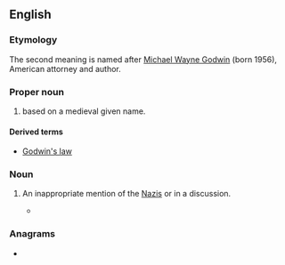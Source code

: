 ==English==

===Etymology===
The second meaning is named after [[w:Mike Godwin|Michael Wayne Godwin]] (born 1956), American attorney and author.

===Proper noun===
{{en-proper noun}}

# {{surname|en|[[patronymic]]|from=given names|dot=}} based on a medieval given name.

====Derived terms====
* [[Godwin's law]]

===Noun===
{{en-noun}}

# {{lb|en|informal}} An inappropriate mention of the [[Nazi]]s or {{w|Adolf Hitler}} in a discussion.
#*{{cite-web
|passage=Presumably, because the institute producing the book promotes the idea that evolution isn't science, but an ideology, one that their fellows have pulled a '''Godwin''' on and attempted to tie to Nazism.
|url=https://arstechnica.com/tech-policy/2008/09/discovery-textbook-review/2/
|date=2008-09-25
|author=John Timmer
|title=A biologist reviews an evolution textbook from the ID camp
|work=arstechnica.com
}}

===Anagrams===
* {{anagrams|en|a=dginow|dowing}}